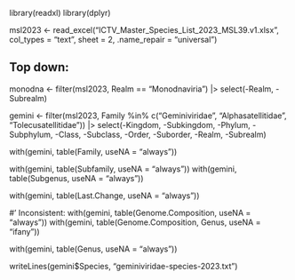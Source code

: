 
library(readxl)
library(dplyr)

msl2023 <-
  read_excel("ICTV_Master_Species_List_2023_MSL39.v1.xlsx",
             col_types = "text",
             sheet = 2, .name_repair = "universal")


## Top down: ######################################################################
monodna <- filter(msl2023, Realm == "Monodnaviria") |>
    select(-Realm, -Subrealm)

gemini <- filter(msl2023, Family %in% c("Geminiviridae",
                                        "Alphasatellitidae",
                                        "Tolecusatellitidae")) |>
    select(-Kingdom, -Subkingdom, -Phylum, -Subphylum,
           -Class,   -Subclass,   -Order,  -Suborder,
           -Realm, -Subrealm)

with(gemini, table(Family, useNA = "always"))

with(gemini, table(Subfamily, useNA = "always"))
with(gemini, table(Subgenus, useNA = "always"))

with(gemini, table(Last.Change, useNA = "always"))

#' Inconsistent:
with(gemini, table(Genome.Composition, useNA = "always"))
with(gemini, table(Genome.Composition, Genus, useNA = "ifany"))

with(gemini, table(Genus, useNA = "always"))

writeLines(gemini$Species, "geminiviridae-species-2023.txt")
